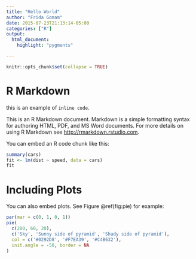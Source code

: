 ```yaml
---
title: "Hello World"
author: "Frida Gomam"
date: 2015-07-23T21:13:14-05:00
categories: ["R"]
output:
  html_document:
    highlight: "pygments"

---
```


```r
knitr::opts_chunk$set(collapse = TRUE)
```

# R Markdown

this is an example of `inline code`.

This is an R Markdown document. Markdown is a simple formatting syntax for authoring HTML, PDF, and MS Word documents. For more details on using R Markdown see <http://rmarkdown.rstudio.com>.

You can embed an R code chunk like this:

```r
summary(cars)
fit <- lm(dist ~ speed, data = cars)
fit
```

# Including Plots

You can also embed plots. See Figure \@ref(fig:pie) for example:

```r
par(mar = c(0, 1, 0, 1))
pie(
  c(280, 60, 20),
  c('Sky', 'Sunny side of pyramid', 'Shady side of pyramid'),
  col = c('#0292D8', '#F7EA39', '#C4B632'),
  init.angle = -50, border = NA
)
```
